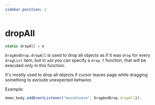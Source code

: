 ```yaml
---
sidebar_position: 2
---
```

# dropAll

```js
static dropAll = e
```

`DragAndDrop.dropAll` is used to drop all objects as if it was `drop` for every `dragList` item, but in `add` you can specify a `drop_f` function, that will be executed only in this function.

It's mostly used to drop all objects if cursor leaves page while dragging something to exclude unexpected behavior.

Example:
```js
demo_body.addEventListener("mouseleave", DragAndDrop.dropAll});
```